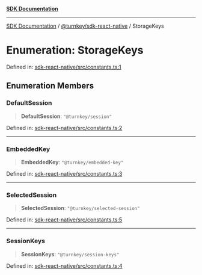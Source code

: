 [**SDK Documentation**](../../../README.mdx)

***

[SDK Documentation](../../../packages.mdx) / [@turnkey/sdk-react-native](../README.mdx) / StorageKeys

# Enumeration: StorageKeys

Defined in: [sdk-react-native/src/constants.ts:1](https://github.com/tkhq/sdk/blob/e1b1a69bdd608320aaf03cc2dbbf68dc0c52b28d/packages/sdk-react-native/src/constants.ts#L1)

## Enumeration Members

### DefaultSession

> **DefaultSession**: `"@turnkey/session"`

Defined in: [sdk-react-native/src/constants.ts:2](https://github.com/tkhq/sdk/blob/e1b1a69bdd608320aaf03cc2dbbf68dc0c52b28d/packages/sdk-react-native/src/constants.ts#L2)

***

### EmbeddedKey

> **EmbeddedKey**: `"@turnkey/embedded-key"`

Defined in: [sdk-react-native/src/constants.ts:3](https://github.com/tkhq/sdk/blob/e1b1a69bdd608320aaf03cc2dbbf68dc0c52b28d/packages/sdk-react-native/src/constants.ts#L3)

***

### SelectedSession

> **SelectedSession**: `"@turnkey/selected-session"`

Defined in: [sdk-react-native/src/constants.ts:5](https://github.com/tkhq/sdk/blob/e1b1a69bdd608320aaf03cc2dbbf68dc0c52b28d/packages/sdk-react-native/src/constants.ts#L5)

***

### SessionKeys

> **SessionKeys**: `"@turnkey/session-keys"`

Defined in: [sdk-react-native/src/constants.ts:4](https://github.com/tkhq/sdk/blob/e1b1a69bdd608320aaf03cc2dbbf68dc0c52b28d/packages/sdk-react-native/src/constants.ts#L4)

